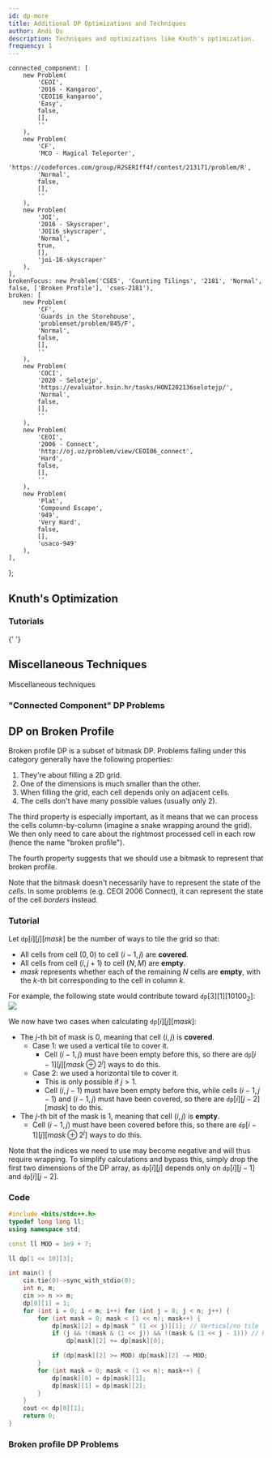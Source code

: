 ```yaml
---
id: dp-more
title: Additional DP Optimizations and Techniques
author: Andi Qu
description: Techniques and optimizations like Knuth's optimization.
frequency: 1
---
```


	connected_component: [
		new Problem(
			'CEOI',
			'2016 - Kangaroo',
			'CEOI16_kangaroo',
			'Easy',
			false,
			[],
			''
		),
		new Problem(
			'CF',
			'MCO - Magical Teleporter',
			'https://codeforces.com/group/R2SERIff4f/contest/213171/problem/R',
			'Normal',
			false,
			[],
			''
		),
		new Problem(
			'JOI',
			'2016 - Skyscraper',
			'JOI16_skyscraper',
			'Normal',
			true,
			[],
			'joi-16-skyscraper'
		),
	],
	brokenFocus: new Problem('CSES', 'Counting Tilings', '2181', 'Normal', false, ['Broken Profile'], 'cses-2181'),
	broken: [
		new Problem(
			'CF',
			'Guards in the Storehouse',
			'problemset/problem/845/F',
			'Normal',
			false,
			[],
			''
		),
		new Problem(
			'COCI',
			'2020 - Selotejp',
			'https://evaluator.hsin.hr/tasks/HONI202136selotejp/',
			'Normal',
			false,
			[],
			''
		),
		new Problem(
			'CEOI',
			'2006 - Connect',
			'http://oj.uz/problem/view/CEOI06_connect',
			'Hard',
			false,
			[],
			''
		),
		new Problem(
			'Plat',
			'Compound Escape',
			'949',
			'Very Hard',
			false,
			[],
			'usaco-949'
		),
	],
};

## Knuth's Optimization

<IncompleteSection />

### Tutorials

<Resources>
	<Resource
		source="Jeffrey Xiao"
		title="Knuth's Optimization"
		url="https://jeffreyxiao.me/blog/knuths-optimization"
	></Resource>
	<Resource source="GCP" title="15.4.3 - Knuth's Optimization">
		{' '}
	</Resource>
</Resources>

## Miscellaneous Techniques

<Resources>
	<Resource source="CF" title="zscoder - Nontrivial DP Techniques" url="47764">
		Miscellaneous techniques
	</Resource>
</Resources>

<!-- <Optional title="Application">

Queue with 2 stacks is used to remove a factor of $\mathcal{O}(\log N)$ in [USACO Plat - Mowing Mischief](http://www.usaco.org/index.php?page=viewproblem2&cpid=926).

</Optional> -->

### "Connected Component" DP Problems

<Problems problems={problems.connected_component} />

## DP on Broken Profile

<!-- <Resources>
	<Resource
		source="cp-algo"
		title="DP on Broken Profile"
		url="dynamic_programming/profile-dynamics.html"
	>
		{' '}
	</Resource>
</Resources> -->

Broken profile DP is a subset of bitmask DP. Problems falling under this category generally have the following properties:
1. They're about filling a 2D grid.
2. One of the dimensions is much smaller than the other.
3. When filling the grid, each cell depends only on adjacent cells.
4. The cells don't have many possible values (usually only 2).

The third property is especially important, as it means that we can process the cells column-by-column (imagine a snake wrapping around the grid). We then only need to care about the rightmost processed cell in each row (hence the name "broken profile").

The fourth property suggests that we should use a bitmask to represent that broken profile.

<Warning>

Note that the bitmask doesn't necessarily have to represent the state of the *cells*. In some problems (e.g. CEOI 2006 Connect), it can represent the state of the cell *borders* instead.

</Warning>

<FocusProblem problem={problems.brokenFocus} />

### Tutorial

Let $\texttt{dp}[i][j][mask]$ be the number of ways to tile the grid so that:
- All cells from cell $(0, 0)$ to cell $(i - 1, j)$ are **covered**.
- All cells from cell $(i, j + 1)$ to cell $(N, M)$ are **empty**.
- $mask$ represents whether each of the remaining $N$ cells are **empty**, with the $k$-th bit corresponding to the cell in column $k$.

For example, the following state would contribute toward $\texttt{dp}[3][1][10100_2]$:
![](broken-profile-state-example.png)

We now have two cases when calculating $\texttt{dp}[i][j][mask]$:
- The $j$-th bit of mask is 0, meaning that cell $(i, j)$ is **covered**.
	- Case 1: we used a vertical tile to cover it.
		- Cell $(i - 1, j)$ must have been empty before this, so there are $\texttt{dp}[i - 1][j][mask \oplus 2^j]$ ways to do this.
	- Case 2: we used a horizontal tile to cover it.
		- This is only possible if $j > 1$.
		- Cell $(i, j - 1)$ must have been empty before this, while cells $(i - 1, j - 1)$ and $(i - 1, j)$ must have been covered,
		  so there are $\texttt{dp}[i][j - 2][mask]$ to do this.
- The $j$-th bit of the mask is 1, meaning that cell $(i, j)$ is **empty**.
	- Cell $(i - 1, j)$ must have been covered before this, so there are $\texttt{dp}[i - 1][j][mask \oplus 2^j]$ ways to do this.

Note that the indices we need to use may become negative and will thus require wrapping. To simplify calculations and bypass this, simply drop
the first two dimensions of the DP array, as $\texttt{dp}[i][j]$ depends only on $\texttt{dp}[i][j - 1]$ and $\texttt{dp}[i][j - 2]$.

### Code

<LanguageSection>

<CPPSection>

```cpp
#include <bits/stdc++.h>
typedef long long ll;
using namespace std;

const ll MOD = 1e9 + 7;

ll dp[1 << 10][3];

int main() {
	cin.tie(0)->sync_with_stdio(0);
	int n, m;
	cin >> n >> m;
	dp[0][1] = 1;
	for (int i = 0; i < m; i++) for (int j = 0; j < n; j++) {
		for (int mask = 0; mask < (1 << n); mask++) {
			dp[mask][2] = dp[mask ^ (1 << j)][1]; // Vertical/no tile
			if (j && !(mask & (1 << j)) && !(mask & (1 << j - 1))) // Horizontal tile
				dp[mask][2] += dp[mask][0];

			if (dp[mask][2] >= MOD) dp[mask][2] -= MOD;
		}
		for (int mask = 0; mask < (1 << n); mask++) {
			dp[mask][0] = dp[mask][1];
			dp[mask][1] = dp[mask][2];
		}
	}
	cout << dp[0][1];
	return 0;
}
```

</CPPSection>

</LanguageSection>

### Broken profile DP Problems

<Problems problems={problems.broken} />
